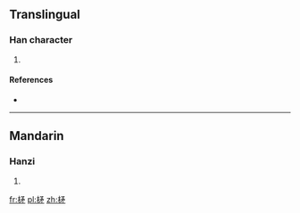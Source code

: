==Translingual==

===Han character===
{{Han char|rn=75|rad=木|as=05|sn=9|four=|canj=木弓戈竹 (DNIH)|ids=⿰[[木]][[矛]]}}

# {{defn|Han|sort=木05}}

====References====
* {{Han ref|kx=0519.060|dkj=14623|hdz=21192.010|uh=67D5|ud=26581}}

----

==Mandarin==

===Hanzi===
{{cmn-hanzi|pin=[[mào]] ([[mao4]])|wg=mao<sup>4</sup>}}

# {{defn|lang=cmn|sort=木05}}

[[fr:柕]]
[[pl:柕]]
[[zh:柕]]